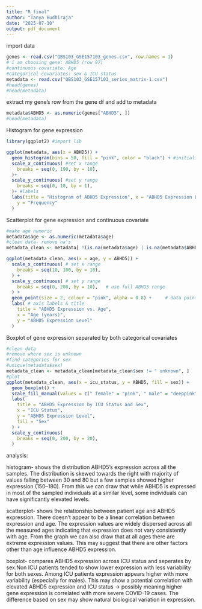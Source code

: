 ```yaml
---
title: "R_final"
author: "Tanya Budhiraja"
date: "2025-07-10"
output: pdf_document
---
```

import data
```r
genes <- read.csv("QBS103_GSE157103_genes.csv", row.names = 1)
# i am choosing gene: ABHD5 (row 97)
#continuous covariate: Age
#categorical covariates: sex & ICU status
metadata <- read.csv("QBS103_GSE157103_series_matrix-1.csv")
#head(genes)
#head(metadata)
```

extract my gene's row from the gene df and add to metadata
```r
metadata$ABHD5 <- as.numeric(genes["ABHD5", ])
#head(metadata)
```

Histogram for gene expression
```r
library(ggplot2) #import lib

ggplot(metadata, aes(x = ABHD5)) +
  geom_histogram(bins = 50, fill = "pink", color = "black") + #initialize 
  scale_x_continuous( #set x range
    breaks = seq(0, 190, by = 10),
  )+
  scale_y_continuous( #set y range
    breaks = seq(0, 10, by = 1),
  )+ #labels
  labs(title = "Histogram of ABHD5 Expression", x = "ABHD5 Expression Level",
    y = "Frequency"
  ) 

```

Scatterplot for gene expression and continuous covariate
```r
#make age numeric
metadata$age <- as.numeric(metadata$age)
#clean data- remove na's
metadata_clean <- metadata[ !(is.na(metadata$age) | is.na(metadata$ABHD5)), ]

ggplot(metadata_clean, aes(x = age, y = ABHD5)) +
  scale_x_continuous( # set x range
    breaks = seq(10, 100, by = 10),
  ) +
  scale_y_continuous( # set y range
    breaks = seq(0, 200, by = 10),   # use full ABHD5 range
  ) +
  geom_point(size = 2, colour = "pink", alpha = 0.8) +     # data points
  labs( # axis labels & title
    title = "ABHD5 Expression vs. Age",
    x = "Age (years)",
    y = "ABHD5 Expression Level"
  ) 
```

Boxplot of gene expression separated by both categorical covariates 
```r
#clean data
#remove where sex is unknown 
#find categories for sex
#unique(metadata$sex) 
metadata_clean <- metadata_clean[metadata_clean$sex != " unknown", ]
#plot
ggplot(metadata_clean, aes(x = icu_status, y = ABHD5, fill = sex)) +
  geom_boxplot() +
  scale_fill_manual(values = c(" female" = "pink", " male" = "deeppink")) +
  labs(
    title = "ABHD5 Expression by ICU Status and Sex",
    x = "ICU Status",
    y = "ABHD5 Expression Level",
    fill = "Sex"
  ) +
  scale_y_continuous(
    breaks = seq(0, 200, by = 20),
  ) 

```

analysis:

histogram- shows the distribution ABHD5's expression across all the samples. The distribution is skewed towards the right with majority of values falling between 30 and 80 but a few samples showed higher expression (150–180). From this we can draw that while ABHD5 is expressed in most of the sampled individuals at a similar level, some individuals can have significantly elevated levels.

scatterplot- shows the relationship between patient age and ABHD5 expression. There doesn't appear to be a linear correlation between expression and age. The expression values are widely dispersed across all the measured ages indicating that expression does not vary consistently with age. From the graph we can also draw that at all ages there are extreme expression values. This may suggest that there are other factors other than age influence ABHD5 expression.

boxplot- compares ABHD5 expression across ICU status and seperates by sex.Non ICU patients tended to show lower expression with less variability for both sexes. Among ICU patients expression appears higher with more variability (especially for males). This may show a potential correlation with elevated ABHD5 expression and ICU status -> possibly meaning higher gene expression is correlated with more severe COVID-19 cases. The difference based on sex may show natural biological variation in expression.




